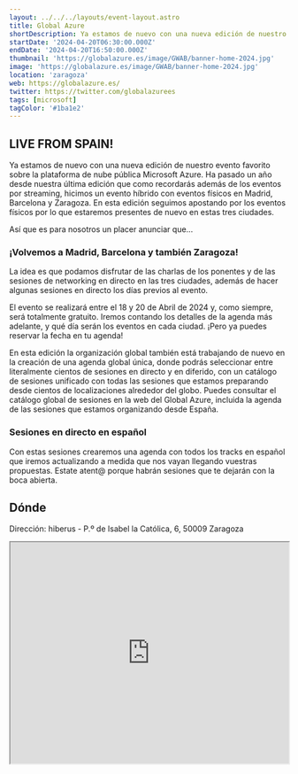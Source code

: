 ```yaml
---
layout: ../../../layouts/event-layout.astro
title: Global Azure
shortDescription: Ya estamos de nuevo con una nueva edición de nuestro evento favorito sobre la plataforma de nube pública Microsoft Azure. Ha pasado un año desde nuestra última edición que como recordarás además de los eventos por streaming, hicimos un evento híbrido con eventos físicos en Madrid, Barcelona y Zaragoza.
startDate: '2024-04-20T06:30:00.000Z'
endDate: '2024-04-20T16:50:00.000Z'
thumbnail: 'https://globalazure.es/image/GWAB/banner-home-2024.jpg'
image: 'https://globalazure.es/image/GWAB/banner-home-2024.jpg'
location: 'zaragoza'
web: https://globalazure.es/
twitter: https://twitter.com/globalazurees
tags: [microsoft]
tagColor: '#1ba1e2'
---
```


## LIVE FROM SPAIN!

Ya estamos de nuevo con una nueva edición de nuestro evento favorito sobre la plataforma de nube pública Microsoft Azure. Ha pasado un año desde nuestra última edición que como recordarás además de los eventos por streaming, hicimos un evento híbrido con eventos físicos en Madrid, Barcelona y Zaragoza. En esta edición seguimos apostando por los eventos físicos por lo que estaremos presentes de nuevo en estas tres ciudades.

Así que es para nosotros un placer anunciar que...

### ¡Volvemos a Madrid, Barcelona y también Zaragoza!

La idea es que podamos disfrutar de las charlas de los ponentes y de las sesiones de networking en directo en las tres ciudades, además de hacer algunas sesiones en directo los días previos al evento.

El evento se realizará entre el 18 y 20 de Abril de 2024 y, como siempre, será totalmente gratuito. Iremos contando los detalles de la agenda más adelante, y qué día serán los eventos en cada ciudad. ¡Pero ya puedes reservar la fecha en tu agenda!

En esta edición la organización global también está trabajando de nuevo en la creación de una agenda global única, donde podrás seleccionar entre literalmente cientos de sesiones en directo y en diferido, con un catálogo de sesiones unificado con todas las sesiones que estamos preparando desde cientos de localizaciones alrededor del globo. Puedes consultar el catálogo global de sesiones en la web del Global Azure, incluida la agenda de las sesiones que estamos organizando desde España.

### Sesiones en directo en español

Con estas sesiones crearemos una agenda con todos los tracks en español que iremos actualizando a medida que nos vayan llegando vuestras propuestas. Estate atent@ porque habrán sesiones que te dejarán con la boca abierta.

## Dónde

Dirección: hiberus - P.º de Isabel la Católica, 6, 50009 Zaragoza

<iframe
  style="width: 100%; height: 400px;"
  height="400"
  allowfullscreen=""
  loading="lazy"
  referrerpolicy="no-referrer-when-downgrade"
  src="https://www.google.com/maps/embed?pb=!1m14!1m8!1m3!1d2981.870912664284!2d-0.8996619!3d41.6369216!3m2!1i1024!2i768!4f13.1!3m3!1m2!1s0xd5969622c6eea8d%3A0x8187c22863167647!2shiberus!5e0!3m2!1ses!2ses!4v1712386564972!5m2!1ses!2ses"
  aria-label="hiberus - P.º de Isabel la Católica, 6, 50009 Zaragoza"
></iframe>
